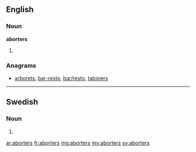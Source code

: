 ==English==

===Noun===
'''aborters'''
# {{plural of|aborter}}

===Anagrams===
* [[arborets#English|arborets]], [[bar-resto#English|bar-resto]], [[bar/resto#English|bar/resto]], [[taborers#English|taborers]]

----

==Swedish==

===Noun===
{{infl|sv|noun form}}

# {{sv-noun-form-indef-gen-pl|abort}}

[[ar:aborters]]
[[fr:aborters]]
[[mg:aborters]]
[[my:aborters]]
[[sv:aborters]]